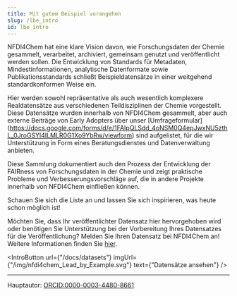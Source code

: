 ```yaml
---
title: Mit gutem Beispiel vorangehen
slug: /lbe_intro
id: lbe_intro
---
```



NFDI4Chem hat eine klare Vision davon, wie Forschungsdaten der Chemie gesammelt, verarbeitet, archiviert, gemeinsam genutzt und veröffentlicht werden sollen. Die Entwicklung von Standards für Metadaten, Mindestinformationen, analytische Datenformate sowie Publikationsstandards schließt Beispieldatensätze in einer weitgehend standardkonformen Weise ein.

Hier werden sowohl repräsentative als auch wesentlich komplexere Realdatensätze aus verschiedenen Teildisziplinen der Chemie vorgestellt. Diese Datensätze wurden innerhalb von NFDI4Chem gesammelt, aber auch externe Beiträge von Early Adopters über unser [Umfrageformular] \(https://docs.google.com/forms/d/e/1FAIpQLSdd_4oNSM0Q4epJwxNU5zthL_0JroGSYl4ILMLR0G1Xo9YbRw/viewform) sind aufgelistet, für die wir Unterstützung in Form eines Beratungsdienstes und Datenverwaltung anbieten. 

Diese Sammlung dokumentiert auch den Prozess der Entwicklung der FAIRness von Forschungsdaten in der Chemie und zeigt praktische Probleme und Verbesserungsvorschläge auf, die in andere Projekte innerhalb von NFDI4Chem einfließen können.

Schauen Sie sich die Liste an und lassen Sie sich inspirieren, was heute schon möglich ist!

Möchten Sie, dass Ihr veröffentlichter Datensatz hier hervorgehoben wird oder benötigen Sie Unterstützung bei der Vorbereitung Ihres Datensatzes für die Veröffentlichung? Melden Sie Ihren Datensatz bei NFDI4Chem an! Weitere Informationen finden Sie [hier](https://www.nfdi4chem.de/index.php/2022/02/02/data-pledge-lets-lead-by-example-2/).

<IntroButton url={"/docs/datasets"} imgUrl={"/img/nfdi4chem_Lead_by_Example.svg"} text={"Datensätze ansehen"} />

* * *

Hauptautor: [ORCID:0000-0003-4480-8661](https://orcid.org/0000-0003-4480-8661)
